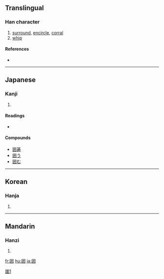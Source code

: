 {{see|圍}}
==Translingual==

===Han character===
{{Han char|rn=31|rad=囗|as=04|sn=7|four=|canj=田廿廿 (WTT)|ids=⿴[[囗]][[井]]}}

# [[surround]], [[encircle]], [[corral]]
# [[whip]]

====References====
* {{Han ref|kx=0217.251|dkj=04722|dj=0445.050|hdz=10714.010|uh=56F2|ud=22258}}

----

==Japanese==

===Kanji===
{{ja-kanji|grade=4|rs=囗04}}

# {{defn|Japanese}}

====Readings====
* {{ja-readings|on=[[い]] (i), [[とう]] (tō)|kun=[[かこむ]] (kakomu), [[かこい]] (kakoi), [[かこう]] (kakou), [[むち]] (muchi)}}

====Compounds====
* [[囲碁]]
* [[囲う]]
* [[囲む]]

----

==Korean==

===Hanja===
{{ko-hanja|hangeul=위|rv=wi|mr=wi}}

# {{defn|Korean}}

----

==Mandarin==

===Hanzi===
{{cmn-hanzi|pin=[[tōng]] ([[tong1]]), [[wéi]] ([[wei2]])|wg=t'ung<sup>1</sup>, wei<sup>2</sup>}}

# {{defn|Mandarin}}

[[Category:CJKV characters simplified differently in Japan and China|圍1]]

[[fr:囲]]
[[hu:囲]]
[[ja:囲]]
